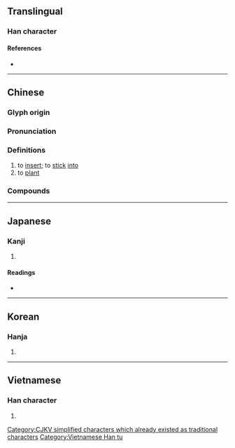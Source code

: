{{character info/new}}
{{also|挿|揷}}
==Translingual==
{{ja-forms|[[挿]]|插|插}}

===Han character===
{{Han char|rn=64|rad=手|as=09|sn=12|four=52077|canj=QHJX|ids=⿰扌臿}}

====References====
* {{Han ref|kx=0441.240|dkj=12346|dj=0792.190|hdz=31918.050|uh=63D2|ud=25554|bh=B4A1|bd=46241}}

----

==Chinese==
{{zh-forms}}

===Glyph origin===
{{Han etym}}

===Pronunciation===
{{zh-pron
|m=chā
|c=caap3
|h=pfs=chhap
|md=
|mn=chhah/chhap
|w=4tshaq
|mc=y
|oc=y
|cat=v
}}

===Definitions===
{{zh-hanzi}}

# to [[insert]]; to [[stick]] [[into]]
# to [[plant]]

===Compounds===
{{zh-der|下插定|倒插門|恓恓插插|安插|倒插|小插曲|央央插插|插天|插頁|插插花花|插入|插秧|插扛子|插關兒|插火坑|插敘|插腰|插架|插曲|根插|插播|插羽|插標|插子|插戴|插梳|插一腳|插身|插袋|插金帶銀|插隊|插手|插趣|插畫|打諢插科|穿插|插接|插灶|萬籤插架|插班|插槓子|插翅難逃|插舞|插科使砌|插腳|插口|插箭遊營|插枝|插圈弄套|插話|插足|插狀|插條|插座|插銷|插科打諢|插翅難飛|插圖|插花|插定|插金披綺|插釵|插屏|插頭|插翅|插架萬軸|插插|插嘴|插秧機|遊花插趣|隨插即用|誣盜插贓|花插|端子插頭|門插管兒|筆插|見縫插針}}

{{zh-cat|Elementary}}

----

==Japanese==

===Kanji===
{{ja-kanji|grade=|rs=手09}}

# {{defn|lang=ja|sort=手09}}

====Readings====
* {{ja-readings|goon=[[しょう]]|kanon=[[そう]] (sō)|kun=[[さす]] (sasu), [[にない]] (ninai), [[とる]] (toru)}}

----

==Korean==

===Hanja===
{{ko-hanja|hangeul=[[삽]]|eumhun=|rv=sap|mr=sap|y=sap}}

# {{defn|lang=ko|sort=手09}}

----

==Vietnamese==

===Han character===
{{vi-readings|rs=手09|hanviet=[[chắp]], [[khắp]], [[sắp]], [[tháp]], [[xấp]], [[xếp]], [[sáp]], [[thạo]], [[tráp]], [[xép]], [[xẹp]]}}

# {{defn|lang=vi|sort=手09}}

[[Category:CJKV simplified characters which already existed as traditional characters]]

[[Category:Vietnamese Han tu]]